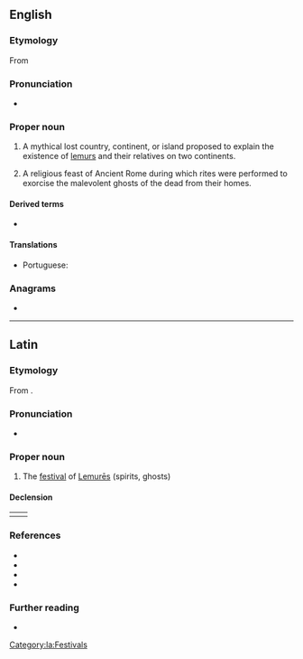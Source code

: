 {{also|Lemúria}}
==English==

===Etymology===
From {{der|en|la|Lemuria}}
===Pronunciation===
* {{IPA|/ləˈmjuːɹi.ə/|lang=en}}

===Proper noun===
{{en-proper noun}}

# {{lb|en|mythology}} A mythical lost country, continent, or island proposed to explain the existence of [[lemur]]s and their relatives on two continents.
# {{lb|en|historical}} A religious feast of Ancient Rome during which rites were performed to exorcise the malevolent ghosts of the dead from their homes.

====Derived terms====
* {{l|en|Lemurian}}

====Translations====
{{trans-top|hypothetical island in the Indian Ocean}}
* Portuguese: {{t|pt|Lemúria|f}}
{{trans-mid}}
{{trans-bottom}}

===Anagrams===
* {{anagrams|en|a=aeilmru|Rumelia}}

----

==Latin==

===Etymology===
From {{m|la|lemures||ghosts of the departed}}.

===Pronunciation===
* {{la-IPA|lemūria}}

===Proper noun===
{{la-proper noun|Lemūria|Lemūriōrum|n-p|second|gen2=Lemūrium|decl2=third}}

# The [[festival]] of [[lemures#Latin|Lemurēs]] (spirits, ghosts)

====Declension====
{|
|valign="top"|{{la-decl-2nd-N-ium|num=pl|Lemūr}}
|valign="top"|{{la-decl-3rd-N-I-pure|num=pl|Lemūr|Lemūr}}
|}

===References===
* {{R:L&S|Lĕmūrĭa|Lemures}}
* {{R:Elementary Lewis}}
* {{R:Gaffiot|Lĕmūrĭa|p=898/3}}
* {{R:OLD|1|Lemūria|1,015/2}}

===Further reading===
* {{pedia|lang=en}}

[[Category:la:Festivals]]